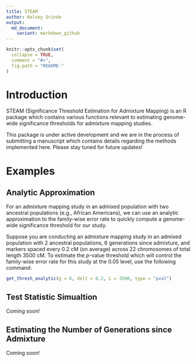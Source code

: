 ```yaml
---
title: STEAM
author: Kelsey Grinde
output:
  md_document:
    variant: markdown_github
---
```


<!-- README.md is generated from README.Rmd. Please edit that file -->

```r
knitr::opts_chunk$set(
  collapse = TRUE,
  comment = "#>",
  fig.path = "README-"
)
```

# Introduction

STEAM (Significance Threshold Estimation for Admixture Mapping) is an R package which contains various functions relevant to estimating genome-wide significance thresholds for admixture mapping studies. 

This package is under active development and we are in the process of submitting a manuscript which contains details regarding the methods implemented here. Please stay tuned for future updates!

# Examples

## Analytic Approximation

For an admixture mapping study in an admixed population with two ancestral populations (e.g., African Americans), we can use an analytic approximation to the family-wise error rate to quickly compute a genome-wide significance threshold for our study. 

Suppose you are conducting an admixture mapping study in an admixed population with 2 ancestral populations, 6 generations since admixture, and markers spaced every 0.2 cM (on average) across 22 chromosomes of total length 3500 cM. To estimate the *p*-value threshold which will control the family-wise error rate for this study at the 0.05 level, use the following command:

```r
get_thresh_analytic(g = 6, delt = 0.2, L = 3500, type = "pval")
```

## Test Statistic Simualtion

Coming soon!

## Estimating the Number of Generations since Admixture

Coming soon!
